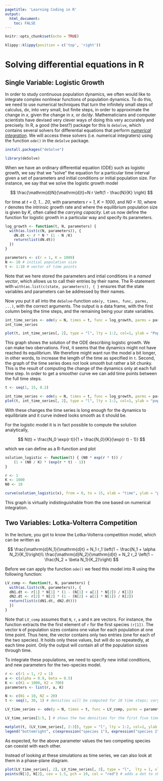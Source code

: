 ```yaml
---
pagetitle: 'Learning Coding in R'
output: 
  html_document:
    toc: FALSE
---
```


```r
knitr::opts_chunk$set(echo = TRUE)
```

```r
klippy::klippy(position = c('top', 'right'))
```

# Solving differential equations in R {.tabset}

## Single Variable: Logistic Growth

In order to study continuous population dynamics, we often would like to integrate complex nonlinear functions of population dynamics. To do this, we need to use numerical techniques that turn the infinitely small steps of calculus, $\mathrm{d}x$, into very small, but finite steps, in order to approximate the change in $x$, given the change in $x$, or $\mathrm{d}x/\mathrm{d}y$. Mathematicians and computer scientists have devised very clever ways of doing this very accurately and precisely. In R, a good (the best?) package for this is ```deSolve```, which contains several solvers for differential equations that perform [*numerical integration*](https://en.wikipedia.org/wiki/Numerical_methods_for_ordinary_differential_equations). We will access these solvers (i.e. numerical integraters) using the function ```ode()``` in the ```deSolve``` package.

```r
install.packages("deSolve")
```


```r
library(deSolve)
```


When we have an ordinary differential equation (ODE) such as logistic growth, we say that we "solve" the equation for a particular time interval given a set of parameters and initial conditions or initial population size. For instance, we say that we solve the logistic growth model 

$$
\frac{\mathrm{d}N}{\mathrm{d}t}=N r \left(1 - \frac{N}{K} \right)
$$

for time at *t = 0, 1... 20*, with parameters *r = 1, K = 1000*, and *N0 = 10*, where *r* denotes the intrinsic growth rate and where the equilibrium population size is given by *K*, often called the *carrying capacity*. Let us now define the function for logistic growth in a particular way and specify its parameters.



```r
log_growth <- function(t, N, parameters) {
  with(as.list(c(N, parameters)), {
    dN.dt <- r * N * (1 - N /K)
    return(list(dN.dt))  
  })
}

parameters <- c(r = 1, K = 1000)
N <- 10 # initial population size
t <- 1:10 # vector of time points
```

Note that we here stored the parameters and intial conditions in a *named vector*, which allows us to call their entries by their name. The R-statement with ```with(as.list(c(state, parameters)), { }``` ensures that the state variables and parameters can be addressed by their names.

Now you put it all into the ```deSolve```-function ```ode(y, times, func, parms, ...)```, with the correct arguments. The output is a data frame, with the first column being the time steps, and the remaining being your state variables.

```r
int_time_series <- ode(y = N, times = t, func = log_growth, parms = parameters)
int_time_series
```

```r
plot(t, int_time_series[, 2], type = "l", lty = 1:2, col=1, ylab = "Population Density N", xlab="Time")
```

This graph shows the solution of the ODE describing logistic growth. We can make two obervations. First, it seems that the dynamics might not have reached its equilibrium. We therefore might want run the model a bit longer, in other words, to increase the length of the time as specified in ```t```.
Second, the graph of the time series does not look *smooth* but rather a bit chunky. This is the result of computing the change of the dynamics only at each full time step. In order to get a smoother curve we can add time points between the full time steps.

```r
t <- seq(1, 15, 0.2)

int_time_series <- ode(y = N, times = t, func = log_growth, parms = parameters)
plot(t, int_time_series[, 2], type = "l", lty = 1:2, col=1, ylab = "population size", xlab="time")
```
With these changes the time series is long enough for the dynamics to equilibriate and it curve indeed looks smooth as it should be.

For the logistic model it is in fact possible to compute the solution analytically, 

$$
N(t) = \frac{N_0 \exp(r t)}{1 + \frac{N_0}{K}(\exp(r t) - 1)}
$$

which we can define as a R-function and plot

```r
solution_logistic <- function(t) { (N0 * exp(r * t)) /
    (1 + (N0 / K) * (exp(r * t) - 1))
}

r <- 1
K <- 1000
N0 <- 10

curve(solution_logistic(x), from = 0, to = 15, xlab = "time", ylab = "population size N")

```

This graph is virtually indistinguishable from the one based on numerical integration.

## Two Variables: Lotka-Volterra Competition

In the lecture, you got to know the Lotka-Volterra competition model, which can be written as

$$
\frac{\mathrm{d}N_1}{\mathrm{d}t} = N_1 r_1 \left(1 − \frac{N_1 + \alpha N_2}{K_1}\right)\\
\frac{\mathrm{d}N_2}{\mathrm{d}t} = N_2 r_2 \left(1 − \frac{N_2 + \beta N_1}{K_2}\right)
$$

Before we can apply the function ```ode()``` we feed this model into R using the following function:

```r
LV_comp <- function(t, N, parameters) {
  with(as.list(c(N, parameters)), {
  dN1.dt <- r[1] * N[1] * (1 - (N[1] + a[1] * N[2]) / K[1])
  dN2.dt <- r[2] * N[2] * (1 - (N[2] + a[2] * N[1]) / K[2])
  return(list(c(dN1.dt, dN2.dt)))
  })
}  
```

Note that ```LV_comp``` assumes that ```N```, ```r```, ```a``` and ```K``` are vectors. For instance, the function extracts the the first element of ```r``` for the first species ```(r[1])```. The vector ```N``` of population sizes contains one value for each population at one time point. Thus here, the vector contains only two entries (one for each of the two species). It holds only these values, but will do so repeatedly, at each time point. Only the output will contain all of the population sizxes through time.

To integrate these populations, we need to specify new initial conditions, and new parameters for the two-species model.

```r
r <- c(r1 = 1, r2 = 1)
a <- c(alpha = 0.9, beta = 0.5)
K <- c(K1 = 1000, K2 = 700)
parameters <- list(r, a, K)

N <- c(N1 = 10, N2 = 20)
t <- seq(1, 30, 1) # densities will be computed for 20 time steps; vary this vector to change the length of the time series or the smoothness of the graph

LV_time_series <- ode(y = N, times = t, func = LV_comp, parms = parameters)

LV_time_series[1:5, ] # shows the two densities for the first five time steps
```

```r
matplot(t, (LV_time_series[, 2:3]), type = "l", lty = 1:2, col=1, ylab = "Population Density", xlab="Time")
legend("bottomright", c(expression("species 1"), expression("species 2")), lty = 1:2, bty = "n")
```

As expected, for the above parameter values the two competing species can coexist with each other.

Instead of looking at these simulations as time series, we can also look at them in a phase-plane diagram.

```r
plot(LV_time_series[, 2], LV_time_series[, 3], type = "l",  lty = 1, xlab = "species 1", ylab = "species 2", asp = 1)
points(N[1], N[2], cex = 1.5, pch = 19, col = "red") # adds a dot to show the starting density
```

<!---
STUFF TO ADD IN THE FUTURE
The ```ode()``` function uses a superb ODE solver, ```lsoda```, which is a very powerful, well tested tool, superior to many other such solvers. One of the other solvers in the ```deSolve```-package, ```lsodar```, will also return roots (or equilibria), for a system of ODEs, if they exist. Here we find the roots (i.e. the solutions, or equilibria) for a two species competition model.

To use ```lsodar``` to find equilibria, we need to specify a root finding function whose inputs are are the sme of the ODE function, and which returns a scalar (a single number) that determines whether the rate of change (dy/dx) is sufficiently close to zero that we can say that the system has stopped changed, that is, has reached a steady state or equilibrium. Here we sum the absolute rates of change of each species, and then subtract 10−10; if that difference is zero, we decide that, for all pratcial purposes, the system has stopped changing.

#```{r}
#rootfun <- function(t, y, p) {
#  dstate <- unlist(LV_time_series(t, y, p))
#  return(sum(abs(dstate)) - 1e-10)
#}
#```

Note that ```unlist``` changes the ```list``` returned by EV into a simple vector, which can then be summed.

Next we specify parameters, and time. Here all we want is the root, so we specify that we want the value of y after a really long time (t = 1010). The ```lsodar``` function will stop sooner than that, and return the equilibrium it finds, and the time step at which it occurred.

#```{r}
#p <- c(b = 0.5, a = 0.02, e = 0.1, s = 0.2)
#t <- c(0, 1e+10)
#```

Now we run the function.

#```{r}
#out <- ode(y = c(45, 200), t, LV_time_series, parms = p, rootfun = #rootfun, method = "lsodar")
#out[, ]
#```

Here we see that the steady state population sizes are V = 100 and E = 12.5, and that given our starting point, this steady state was achieved at t = 500.8. Other information is available; see ?lsodar after loading the deSolve package.
--->
